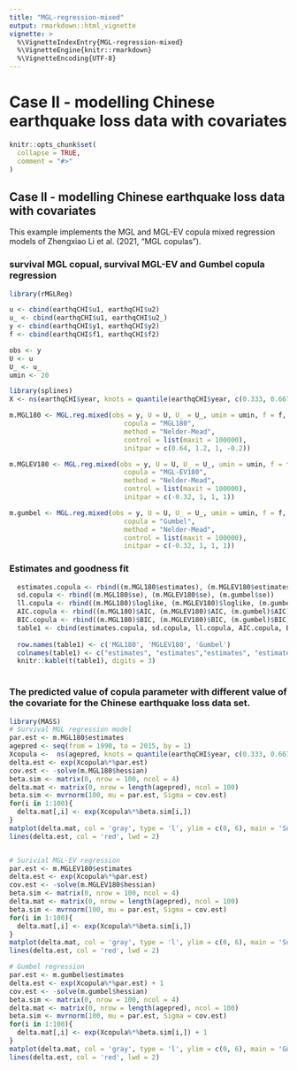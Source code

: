 ```yaml
---
title: "MGL-regression-mixed"
output: rmarkdown::html_vignette
vignette: >
  %\VignetteIndexEntry{MGL-regression-mixed}
  %\VignetteEngine{knitr::rmarkdown}
  %\VignetteEncoding{UTF-8}
---
```


# Case II - modelling Chinese earthquake loss data with covariates


```r
knitr::opts_chunk$set(
  collapse = TRUE,
  comment = "#>"
)
```


## Case II - modelling Chinese earthquake loss data with covariates


This example implements the MGL and MGL-EV copula mixed regression models of Zhengxiao Li et al. (2021, “MGL copulas”).


### survival MGL copual, survival MGL-EV and Gumbel copula regression
```r
library(rMGLReg)

u <- cbind(earthqCHI$u1, earthqCHI$u2)
u_ <- cbind(earthqCHI$u1, earthqCHI$u2_)
y <- cbind(earthqCHI$y1, earthqCHI$y2)
f <- cbind(earthqCHI$f1, earthqCHI$f2)

obs <- y
U <- u
U_ <- u_
umin <- 20

library(splines)
X <- ns(earthqCHI$year, knots = quantile(earthqCHI$year, c(0.333, 0.667)), intercept = T)

m.MGL180 <- MGL.reg.mixed(obs = y, U = U, U_ = U_, umin = umin, f = f, X = X,
                             copula = "MGL180", 
                             method = "Nelder-Mead",
                             control = list(maxit = 100000),
                             initpar = c(0.64, 1.2, 1, -0.2))

m.MGLEV180 <- MGL.reg.mixed(obs = y, U = U, U_ = U_, umin = umin, f = f, X = X,
                             copula = "MGL-EV180", 
                             method = "Nelder-Mead",
                             control = list(maxit = 100000),
                             initpar = c(-0.32, 1, 1, 1))

m.gumbel <- MGL.reg.mixed(obs = y, U = U, U_ = U_, umin = umin, f = f, X = X,
                             copula = "Gumbel", 
                             method = "Nelder-Mead",
                             control = list(maxit = 100000),
                             initpar = c(-0.32, 1, 1, 1))


```



### Estimates and goodness fit 
```r

  estimates.copula <- rbind((m.MGL180$estimates), (m.MGLEV180$estimates), (m.gumbel$estimates))
  sd.copula <- rbind((m.MGL180$se), (m.MGLEV180$se), (m.gumbel$se))
  ll.copula <- rbind((m.MGL180)$loglike, (m.MGLEV180)$loglike, (m.gumbel)$loglike)
  AIC.copula <- rbind((m.MGL180)$AIC, (m.MGLEV180)$AIC, (m.gumbel)$AIC)
  BIC.copula <- rbind((m.MGL180)$BIC, (m.MGLEV180)$BIC, (m.gumbel)$BIC)
  table1 <- cbind(estimates.copula, sd.copula, ll.copula, AIC.copula, BIC.copula)
  
  row.names(table1) <- c('MGL180', 'MGLEV180', 'Gumbel') 
  colnames(table1) <- c("estimates", "estimates","estimates", "estimates", "se", "se", "se","se",'loglike', 'AIC', 'BIC')
  knitr::kable(t(table1), digits = 3)
  
```



### The predicted value of copula parameter with different value of the covariate \textit{Year} for the Chinese earthquake loss data set.
```r
library(MASS)
# Survival MGL regression model
par.est <- m.MGL180$estimates
agepred <- seq(from = 1990, to = 2015, by = 1)
Xcopula <-  ns(agepred, knots = quantile(earthqCHI$year, c(0.333, 0.667)), intercept = T)
delta.est <- exp(Xcopula%*%par.est)
cov.est <- -solve(m.MGL180$hessian)
beta.sim <- matrix(0, nrow = 100, ncol = 4)
delta.mat <- matrix(0, nrow = length(agepred), ncol = 100)
beta.sim <- mvrnorm(100, mu = par.est, Sigma = cov.est)
for(i in 1:100){
  delta.mat[,i] <- exp(Xcopula%*%beta.sim[i,])
}
matplot(delta.mat, col = 'gray', type = 'l', ylim = c(0, 6), main = 'Survival MGL')
lines(delta.est, col = 'red', lwd = 2)


# Surivial MGL-EV regression
par.est <- m.MGLEV180$estimates
delta.est <- exp(Xcopula%*%par.est)
cov.est <- -solve(m.MGLEV180$hessian)
beta.sim <- matrix(0, nrow = 100, ncol = 4)
delta.mat <- matrix(0, nrow = length(agepred), ncol = 100)
beta.sim <- mvrnorm(100, mu = par.est, Sigma = cov.est)
for(i in 1:100){
  delta.mat[,i] <- exp(Xcopula%*%beta.sim[i,])
}
matplot(delta.mat, col = 'gray', type = 'l', ylim = c(0, 6), main = 'Survival MGL-EV')
lines(delta.est, col = 'red', lwd = 2)

# Gumbel regression
par.est <- m.gumbel$estimates
delta.est <- exp(Xcopula%*%par.est) + 1
cov.est <- -solve(m.gumbel$hessian)
beta.sim <- matrix(0, nrow = 100, ncol = 4)
delta.mat <- matrix(0, nrow = length(agepred), ncol = 100)
beta.sim <- mvrnorm(100, mu = par.est, Sigma = cov.est)
for(i in 1:100){
  delta.mat[,i] <- exp(Xcopula%*%beta.sim[i,]) + 1
}
matplot(delta.mat, col = 'gray', type = 'l', ylim = c(0, 6), main = 'Gumbel')
lines(delta.est, col = 'red', lwd = 2)


```

